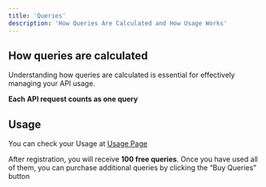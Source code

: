 ```yaml
---
title: 'Queries'
description: 'How Queries Are Calculated and How Usage Works'
---
```


## How queries are calculated
Understanding how queries are calculated is essential for effectively managing your API usage.

**Each API request counts as one query**

## Usage
You can check your Usage at [Usage Page](https://gardianai.com/dashboard/usage)

After registration, you will receive **100 free queries**. Once you have used all of them, you can purchase additional queries by clicking the “Buy Queries” button